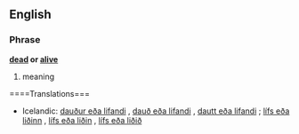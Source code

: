 ==English==
===Phrase===
'''[[dead]] or [[alive]]'''
# meaning 

====Translations===
*Icelandic: [[dauður eða lifandi]] {{m}}, [[dauð eða lifandi]] {{f}}, [[dautt eða lifandi]] {{n}}; [[lífs eða liðinn]] {{m}}, [[lífs eða liðin]] {{f}}, [[lífs eða liðið]] {{n}}